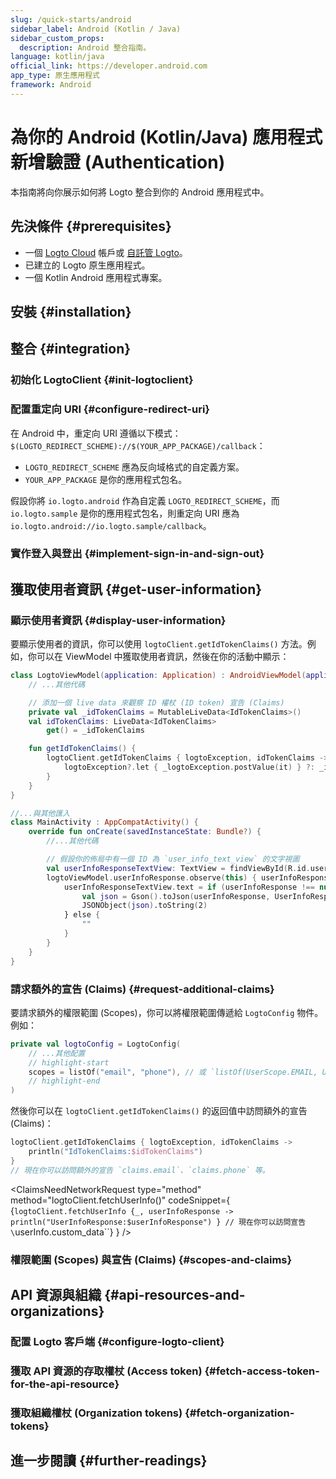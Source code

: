 ```yaml
---
slug: /quick-starts/android
sidebar_label: Android (Kotlin / Java)
sidebar_custom_props:
  description: Android 整合指南。
language: kotlin/java
official_link: https://developer.android.com
app_type: 原生應用程式
framework: Android
---
```





# 為你的 Android (Kotlin/Java) 應用程式新增驗證 (Authentication)

本指南將向你展示如何將 Logto 整合到你的 Android 應用程式中。

<AndroidGuideTip />

## 先決條件 \{#prerequisites}

- 一個 [Logto Cloud](https://cloud.logto.io) 帳戶或 [自託管 Logto](/introduction/set-up-logto-oss)。
- 已建立的 Logto 原生應用程式。
- 一個 Kotlin Android 應用程式專案。

## 安裝 \{#installation}

<Installation />

## 整合 \{#integration}

### 初始化 LogtoClient \{#init-logtoclient}

<InitLogtoClient />

### 配置重定向 URI \{#configure-redirect-uri}

<SignInFlowSummary />

<ConfigureRedirectUri
  figureSrc="/img/assets/android-redirect-uri.png"
  redirectUri="io.logto.android://io.logto.sample/callback"
/>

在 Android 中，重定向 URI 遵循以下模式：`$(LOGTO_REDIRECT_SCHEME)://$(YOUR_APP_PACKAGE)/callback`：

- `LOGTO_REDIRECT_SCHEME` 應為反向域格式的自定義方案。
- `YOUR_APP_PACKAGE` 是你的應用程式包名。

假設你將 `io.logto.android` 作為自定義 `LOGTO_REDIRECT_SCHEME`，而 `io.logto.sample` 是你的應用程式包名，則重定向 URI 應為 `io.logto.android://io.logto.sample/callback`。

### 實作登入與登出 \{#implement-sign-in-and-sign-out}

<ImplementSignInAndSignOut />

<Checkpoint />

## 獲取使用者資訊 \{#get-user-information}

### 顯示使用者資訊 \{#display-user-information}

要顯示使用者的資訊，你可以使用 `logtoClient.getIdTokenClaims()` 方法。例如，你可以在 ViewModel 中獲取使用者資訊，然後在你的活動中顯示：

```kotlin title="LogtoModelView.kt"
class LogtoViewModel(application: Application) : AndroidViewModel(application) {
    // ...其他代碼

    // 添加一個 live data 來觀察 ID 權杖 (ID token) 宣告 (Claims)
    private val _idTokenClaims = MutableLiveData<IdTokenClaims>()
    val idTokenClaims: LiveData<IdTokenClaims>
        get() = _idTokenClaims

    fun getIdTokenClaims() {
        logtoClient.getIdTokenClaims { logtoException, idTokenClaims ->
            logtoException?.let { _logtoException.postValue(it) } ?: _idTokenClaims.postValue(idTokenClaims)
        }
    }
}
```

```kotlin title="MainActivity.kt"
//...與其他匯入
class MainActivity : AppCompatActivity() {
    override fun onCreate(savedInstanceState: Bundle?) {
        //...其他代碼

        // 假設你的佈局中有一個 ID 為 `user_info_text_view` 的文字視圖
        val userInfoResponseTextView: TextView = findViewById(R.id.user_info_text_view)
        logtoViewModel.userInfoResponse.observe(this) { userInfoResponse ->
            userInfoResponseTextView.text = if (userInfoResponse !== null) {
                val json = Gson().toJson(userInfoResponse, UserInfoResponse::class.java)
                JSONObject(json).toString(2)
            } else {
                ""
            }
        }
    }
}
```

### 請求額外的宣告 (Claims) \{#request-additional-claims}

<FindUserInfoMissing method="logtoClient.getIdTokenClaims()" />

<ScopesAndClaimsIntroduction />

要請求額外的權限範圍 (Scopes)，你可以將權限範圍傳遞給 `LogtoConfig` 物件。例如：

```kotlin title="LogtoViewModel.kt"
private val logtoConfig = LogtoConfig(
    // ...其他配置
    // highlight-start
    scopes = listOf("email", "phone"), // 或 `listOf(UserScope.EMAIL, UserScope.PHONE)`
    // highlight-end
)
```

然後你可以在 `logtoClient.getIdTokenClaims()` 的返回值中訪問額外的宣告 (Claims)：

```kotlin
logtoClient.getIdTokenClaims { logtoException, idTokenClaims ->
    println("IdTokenClaims:$idTokenClaims")
}
// 現在你可以訪問額外的宣告 `claims.email`、`claims.phone` 等。
```

<ClaimsNeedNetworkRequest
  type="method"
  method="logtoClient.fetchUserInfo()"
  codeSnippet={
    <CodeBlock
      language="kotlin"
      title="LogtoViewModel.kt"
    >{`logtoClient.fetchUserInfo {_, userInfoResponse ->
    println("UserInfoResponse:$userInfoResponse")
}
// 現在你可以訪問宣告 \`userInfo.custom_data\``}</CodeBlock>
  }
/>

### 權限範圍 (Scopes) 與宣告 (Claims) \{#scopes-and-claims}

<ScopesAndClaims />

## API 資源與組織 \{#api-resources-and-organizations}

<ApiResourcesDescription />

### 配置 Logto 客戶端 \{#configure-logto-client}

<ConfigApiResources />

### 獲取 API 資源的存取權杖 (Access token) \{#fetch-access-token-for-the-api-resource}

<FetchAccessTokenForApiResources />

### 獲取組織權杖 (Organization tokens) \{#fetch-organization-tokens}

<FetchOrganizationTokenForUser />

## 進一步閱讀 \{#further-readings}

<FurtherReadings />
